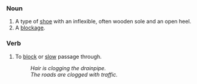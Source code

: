===Noun===

# A type of [[shoe]] with an inflexible, often wooden sole and an open heel.
# A [[blockage]].

===Verb===

# To [[block]] or [[slow]] passage through.
#: ''Hair is clogging the drainpipe.''
#: ''The roads are clogged with traffic.''